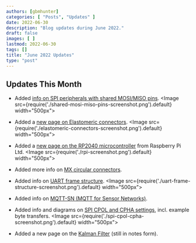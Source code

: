 ```yaml
---
authors: [gbmhunter]
categories: [ "Posts", "Updates" ]
date: 2022-06-30
description: "Blog updates during June 2022."
draft: false
images: [ ]
lastmod: 2022-06-30
tags: []
title: "June 2022 Updates"
type: "post"
---
```


## Updates This Month

* Added [info on SPI peripherals with shared MOSI/MISO pins](/electronics/communication-protocols/spi-communication-protocol/#shared-mosimiso-pins).
    <Image src={require('./shared-mosi-miso-pins-screenshot.png').default} width="500px"></Image>

* Added a [new page on Elastomeric connectors](/electronics/components/connectors/elastomeric-connectors/).
    <Image src={require('./elastomeric-connectors-screenshot.png').default} width="500px"></Image>

* Added a [new page on the RP2040 microcontroller](/programming/microcontrollers/raspberry-pi/rp2040/) from Raspberry Pi Ltd.
    <Image src={require('./rpi-screenshot.png').default} width="500px"></Image>

* Added more info on [MX circular connectors](/electronics/components/connectors/mx-circular-connectors/).

* Added info on [UART frame structure](/electronics/communication-protocols/uart-communication-protocol/#uart-frame-structure).
    <Image src={require('./uart-frame-structure-screenshot.png').default} width="500px"></Image>

* Added info on [MQTT-SN (MQTT for Sensor Networks)](/electronics/communication-protocols/mqtt-protocol/#mqtt-sn).

* Added info and diagrams on [SPI CPOL and CPHA settings](/electronics/communication-protocols/spi-communication-protocol/#modes), incl. example byte transfers.
    <Image src={require('./spi-cpol-cpha-screenshot.png').default} width="500px"></Image>

* Added a new page on the [Kalman Filter](/programming/signal-processing/digital-filters/kalman-filter/) (still in notes form).
